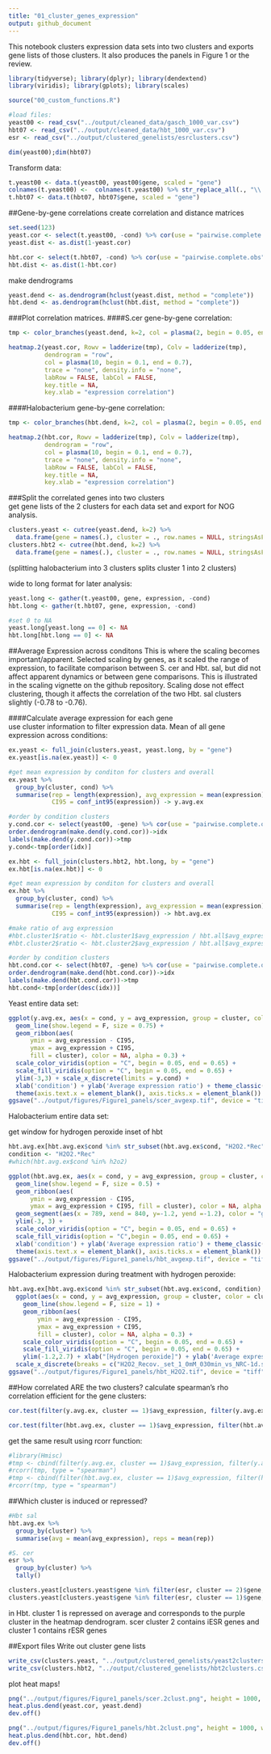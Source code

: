 ---
title: "01_cluster_genes_expression"
output: github_document
---
This notebook clusters expression data sets into two clusters and exports gene lists of those clusters. It also produces the panels in Figure 1 or the review. 
```{r, message=FALSE, warning=FALSE, collapse=TRUE}
library(tidyverse); library(dplyr); library(dendextend)
library(viridis); library(gplots); library(scales)

source("00_custom_functions.R")

#load files:
yeast00 <- read_csv("../output/cleaned_data/gasch_1000_var.csv")
hbt07 <- read_csv("../output/cleaned_data/hbt_1000_var.csv")
esr <- read_csv("../output/clustered_genelists/esrclusters.csv")

dim(yeast00);dim(hbt07)
```

Transform data:  
```{r, collapse=TRUE}
t.yeast00 <- data.t(yeast00, yeast00$gene, scaled = "gene")
colnames(t.yeast00) <-  colnames(t.yeast00) %>% str_replace_all(., "\\.", "-")
t.hbt07 <- data.t(hbt07, hbt07$gene, scaled = "gene")
```

##Gene-by-gene correlations
create correlation and distance matrices
```{r, collapse=TRUE}
set.seed(123)
yeast.cor <- select(t.yeast00, -cond) %>% cor(use = "pairwise.complete.obs")
yeast.dist <- as.dist(1-yeast.cor)

hbt.cor <- select(t.hbt07, -cond) %>% cor(use = "pairwise.complete.obs")
hbt.dist <- as.dist(1-hbt.cor)
```

make dendrograms
```{r, collapse=TRUE}
yeast.dend <- as.dendrogram(hclust(yeast.dist, method = "complete"))
hbt.dend <- as.dendrogram(hclust(hbt.dist, method = "complete"))
```

###Plot correlation matrices. 
####S.cer gene-by-gene correlation:  
```{r, fig.height=7, fig.width=7, include=TRUE, results="hide"}
tmp <- color_branches(yeast.dend, k=2, col = plasma(2, begin = 0.05, end = 0.65)) 

heatmap.2(yeast.cor, Rowv = ladderize(tmp), Colv = ladderize(tmp),
          dendrogram = "row", 
          col = plasma(10, begin = 0.1, end = 0.7), 
          trace = "none", density.info = "none",
          labRow = FALSE, labCol = FALSE,
          key.title = NA,
          key.xlab = "expression correlation")
```

####Halobacterium gene-by-gene correlation:  
```{r, fig.height=7, fig.width=7, include=TRUE, results="hide"}
tmp <- color_branches(hbt.dend, k=2, col = plasma(2, begin = 0.05, end = 0.65)) 

heatmap.2(hbt.cor, Rowv = ladderize(tmp), Colv = ladderize(tmp),
          dendrogram = "row", 
          col = plasma(10, begin = 0.1, end = 0.7), 
          trace = "none", density.info = "none",
          labRow = FALSE, labCol = FALSE,
          key.title = NA,
          key.xlab = "expression correlation")
```

###Split the correlated genes into two clusters  
get gene lists of the 2 clusters for each data set and export for NOG analysis.  
```{r, collapse=TRUE}
clusters.yeast <- cutree(yeast.dend, k=2) %>% 
  data.frame(gene = names(.), cluster = ., row.names = NULL, stringsAsFactors = F)
clusters.hbt2 <- cutree(hbt.dend, k=2) %>% 
  data.frame(gene = names(.), cluster = ., row.names = NULL, stringsAsFactors = F)
```
(splitting halobacterium into 3 clusters splits cluster 1 into 2 clusters)

wide to long format for later analysis:  
```{r, collapse=TRUE}
yeast.long <- gather(t.yeast00, gene, expression, -cond)
hbt.long <- gather(t.hbt07, gene, expression, -cond)

#set 0 to NA
yeast.long[yeast.long == 0] <- NA
hbt.long[hbt.long == 0] <- NA
```

##Average Expression across conditons
This is where the scaling becomes important/apparent. Selected scaling by genes, as it scaled the range of expression, to facilitate comparison between S. cer and Hbt. sal, but did not affect apparent dynamics or between gene comparisons. This is illustrated in the scaling vignette on the github repository. Scaling dose not effect clustering, though it affects the correlation of the two Hbt. sal clusters slightly (-0.78 to -0.76). 

####Calculate average expression for each gene  
use cluster information to filter expression data. Mean of all gene expression across conditions:  
```{r, collapse=TRUE}
ex.yeast <- full_join(clusters.yeast, yeast.long, by = "gene")
ex.yeast[is.na(ex.yeast)] <- 0

#get mean expression by conditon for clusters and overall
ex.yeast %>%
  group_by(cluster, cond) %>%
  summarise(rep = length(expression), avg_expression = mean(expression),
            CI95 = conf_int95(expression)) -> y.avg.ex

#order by condition clusters
y.cond.cor <- select(yeast00, -gene) %>% cor(use = "pairwise.complete.obs")
order.dendrogram(make.dend(y.cond.cor))->idx
labels(make.dend(y.cond.cor))->tmp
y.cond<-tmp[order(idx)]

ex.hbt <- full_join(clusters.hbt2, hbt.long, by = "gene")
ex.hbt[is.na(ex.hbt)] <- 0

#get mean expression by conditon for clusters and overall
ex.hbt %>%
  group_by(cluster, cond) %>%
  summarise(rep = length(expression), avg_expression = mean(expression),
            CI95 = conf_int95(expression)) -> hbt.avg.ex

#make ratio of avg expression
#hbt.cluster1$ratio <- hbt.cluster1$avg_expression / hbt.all$avg_expression
#hbt.cluster2$ratio <- hbt.cluster2$avg_expression / hbt.all$avg_expression

#order by condition clusters
hbt.cond.cor <- select(hbt07, -gene) %>% cor(use = "pairwise.complete.obs")
order.dendrogram(make.dend(hbt.cond.cor))->idx
labels(make.dend(hbt.cond.cor))->tmp
hbt.cond<-tmp[order(desc(idx))]
```

Yeast entire data set:  
```{r, collapse=TRUE, message=FALSE, echo=FALSE, fig.width=7}
ggplot(y.avg.ex, aes(x = cond, y = avg_expression, group = cluster, color = cluster)) +
  geom_line(show.legend = F, size = 0.75) +
  geom_ribbon(aes(
      ymin = avg_expression - CI95,
      ymax = avg_expression + CI95,
      fill = cluster), color = NA, alpha = 0.3) +
  scale_color_viridis(option = "C", begin = 0.05, end = 0.65) + 
  scale_fill_viridis(option = "C", begin = 0.05, end = 0.65) +
  ylim(-3,3) + scale_x_discrete(limits = y.cond) +
  xlab('condition') + ylab('Average expression ratio') + theme_classic() +
  theme(axis.text.x = element_blank(), axis.ticks.x = element_blank())
ggsave("../output/figures/Figure1_panels/scer_avgexp.tif", device = "tiff", dpi = 600)
```

Halobacterium entire data set:

get window for hydrogen peroxide inset of hbt
```{r}
hbt.avg.ex[hbt.avg.ex$cond %in% str_subset(hbt.avg.ex$cond, "H2O2.*Rec"),]$cond -> h2o2
condition <- "H2O2.*Rec"
#which(hbt.avg.ex$cond %in% h2o2)
```

```{r, collapse=TRUE, message=FALSE, echo=FALSE, fig.width=7}
ggplot(hbt.avg.ex, aes(x = cond, y = avg_expression, group = cluster, color = cluster)) +
  geom_line(show.legend = F, size = 0.5) +
  geom_ribbon(aes(
      ymin = avg_expression - CI95,
      ymax = avg_expression + CI95, fill = cluster), color = NA, alpha = 0.3) +
  geom_segment(aes(x = 789, xend = 840, y=-1.2, yend =-1.2), color = "grey25", size = 1.5) + #got window using the sort() and which() functions
  ylim(-3, 3) +
  scale_color_viridis(option = "C", begin = 0.05, end = 0.65) + 
  scale_fill_viridis(option = "C",begin = 0.05, end = 0.65) +
  xlab('condition') + ylab('Average expression ratio') + theme_classic() +
  theme(axis.text.x = element_blank(), axis.ticks.x = element_blank())
ggsave("../output/figures/Figure1_panels/hbt_avgexp.tif", device = "tiff", dpi = 600)
```

Halobacterium expression during treatment with hydrogen peroxide:  
```{r, collapse=TRUE, message=FALSE, echo=FALSE, fig.width=7}
hbt.avg.ex[hbt.avg.ex$cond %in% str_subset(hbt.avg.ex$cond, condition),] %>%
  ggplot(aes(x = cond, y = avg_expression, group = cluster, color = cluster)) +
    geom_line(show.legend = F, size = 1) +
    geom_ribbon(aes(
        ymin = avg_expression - CI95,
        ymax = avg_expression + CI95,
        fill = cluster), color = NA, alpha = 0.3) +
    scale_color_viridis(option = "C", begin = 0.05, end = 0.65) + 
    scale_fill_viridis(option = "C", begin = 0.05, end = 0.65) +
    ylim(-1.2,2.7) + xlab("[Hydrogen peroxide]") + ylab('Average expression ratio') +
  scale_x_discrete(breaks = c("H2O2_Recov._set_1_0mM_030min_vs_NRC-1d.sig", "H2O2_Recov._set_1_50mM_030min_vs_NRC-1d.sig", "H2O2_Recov._set_2_0mM_040min_vs_NRC-1f.sig", "H2O2_Recov._set_2_25mM_040min_vs_NRC-1f.sig", "H2O2_Recov._set_3_0mM_040min_vs_NRC-1f.sig", "H2O2_Recov._set_3_25mM_040min_vs_NRC-1f.sig"), labels = c("low", "high", "low", "high", "low", "high")) + theme_classic() 
ggsave("../output/figures/Figure1_panels/hbt_H2O2.tif", device = "tiff", dpi = 600)
```

##How correlated ARE the two clusters?
calculate spearman's rho correlation efficient for the gene clusters:  
```{r, collapse=TRUE, echo=FALSE}
cor.test(filter(y.avg.ex, cluster == 1)$avg_expression, filter(y.avg.ex, cluster == 2)$avg_expression, method = "spearman")

cor.test(filter(hbt.avg.ex, cluster == 1)$avg_expression, filter(hbt.avg.ex, cluster == 2)$avg_expression, method = "spearman")
```

get the same result using rcorr function:  
```{r}
#library(Hmisc)
#tmp <- cbind(filter(y.avg.ex, cluster == 1)$avg_expression, filter(y.avg.ex, cluster == 2)$avg_expression)
#rcorr(tmp, type = "spearman")
#tmp <- cbind(filter(hbt.avg.ex, cluster == 1)$avg_expression, filter(hbt.avg.ex, cluster == 2)$avg_expression)
#rcorr(tmp, type = "spearman")
```

##Which cluster is induced or repressed?
```{r, collapse=TRUE}
#Hbt sal
hbt.avg.ex %>%
  group_by(cluster) %>%
  summarise(avg = mean(avg_expression), reps = mean(rep))

#S. cer
esr %>%
  group_by(cluster) %>%
  tally()

clusters.yeast[clusters.yeast$gene %in% filter(esr, cluster == 2)$gene,]
clusters.yeast[clusters.yeast$gene %in% filter(esr, cluster == 1)$gene,]
```
in Hbt. cluster 1 is repressed on average and corresponds to the purple cluster in the heatmap dendrogram. 
scer cluster 2 contains iESR genes and cluster 1 contains rESR genes

##Export files
Write out cluster gene lists
```{r}
write_csv(clusters.yeast, "../output/clustered_genelists/yeast2clusters.csv")
write_csv(clusters.hbt2, "../output/clustered_genelists/hbt2clusters.csv")
```

plot heat maps!
```{r, results="hide"}
png("../output/figures/Figure1_panels/scer.2clust.png", height = 1000, width = 1000)
heat.plus.dend(yeast.cor, yeast.dend)
dev.off()

png("../output/figures/Figure1_panels/hbt.2clust.png", height = 1000, width = 1000)
heat.plus.dend(hbt.cor, hbt.dend)
dev.off()
```